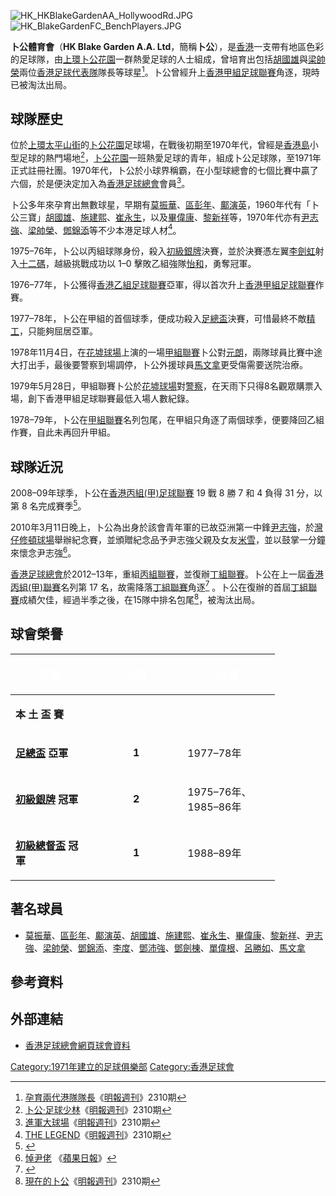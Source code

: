 {{Infobox football club
| clubname = 卜公
| image    = [[File:Blake_Garden_AA.png|180px]]
| fullname = 香港卜公體育會有限公司
| nickname = 
| founded  = 1971年
| city     = [[香港|香港]]
| ground   = 無
| capacity = 
| chrtitle = 會長
| chairman = 
| manager  = 
| league   = 
| season   = [[2012–13年香港丁組足球聯賽|2012–13]]
| position = 丁組，第 15 名（出局）
| shirtsupplier = [[Woso|Woso]]
| shirtsponsors = [[World_Soccer|World Soccer]]
| pattern_la1=|pattern_b1=|pattern_ra1=
| leftarm1=FFFF00|body1=FFFF00|rightarm1=FFFF00|shorts1=FFFF00|socks1=FFFF00
| pattern_la2=|pattern_b2=|pattern_ra2=
| leftarm2=FFFFFF|body2=FFFFFF|rightarm2=FFFFFF|shorts2=00A56B|socks2=FFFFFF
}}
[[File:HK_HKBlakeGardenAA_HollywoodRd.JPG|thumb]]
[[File:HK_BlakeGardenFC_BenchPlayers.JPG|thumb]]

'''卜公體育會'''（'''HK Blake Garden A.A. Ltd'''，簡稱'''卜公'''），是[[香港|香港]]一支帶有地區色彩的足球隊，由[[上環|上環]][[卜公花園|卜公花園]]一群熱愛足球的人士組成，曾培育出包括[[胡國雄|胡國雄]]與[[梁帥榮|梁帥榮]]兩位[[香港足球代表隊|香港足球代表隊]]隊長等球星<ref>[http://www2.mingpaoweekly.com/contents/?id=25694 孕育兩代港隊隊長]{{dead link|date=2017年11月 |bot=InternetArchiveBot |fix-attempted=yes }}《[[明報週刊|明報週刊]]》2310期</ref>。卜公曾經升上[[香港甲組足球聯賽|香港甲組足球聯賽]]角逐，現時已被淘汰出局。

== 球隊歷史 ==
位於[[上環|上環]][[太平山街|太平山街]]的[[卜公花園|卜公花園]]足球場，在戰後初期至1970年代，曾經是[[香港島|香港島]]小型足球的熱門場地<ref>[http://www2.mingpaoweekly.com/contents/?id=25691 卜公‧足球少林]{{dead link|date=2017年11月 |bot=InternetArchiveBot |fix-attempted=yes }}《[[明報週刊|明報週刊]]》2310期</ref>，[[卜公花園|卜公花園]]一班熱愛足球的青年，組成卜公足球隊，至1971年正式註冊社團。1970年代，卜公於小球界稱霸，在小型球總會的七個比賽中贏了六個，於是便決定加入為[[香港足球總會|香港足球總會]]會員<ref>[http://www2.mingpaoweekly.com/contents/?id=25692 進軍大球場]{{dead link|date=2017年11月 |bot=InternetArchiveBot |fix-attempted=yes }}《[[明報週刊|明報週刊]]》2310期</ref>。

卜公多年來孕育出無數球星，早期有[[莫振華|莫振華]]、[[區彭年|區彭年]]、[[鄺演英|鄺演英]]，1960年代有「卜公三寶」[[胡國雄|胡國雄]]、[[施建熙|施建熙]]、[[崔永生|崔永生]]，以及[[畢偉康|畢偉康]]、[[黎新祥|黎新祥]]等，1970年代亦有[[尹志強|尹志強]]、[[梁帥榮|梁帥榮]]、[[鄧錦添|鄧錦添]]等不少本港足球人材<ref>[http://www2.mingpaoweekly.com/contents/?id=25693 THE LEGEND]{{dead link|date=2017年11月 |bot=InternetArchiveBot |fix-attempted=yes }}《[[明報週刊|明報週刊]]》2310期</ref>。

1975–76年，卜公以丙組球隊身份，殺入[[香港足球初級銀牌賽|初級銀牌]]決賽，並於決賽憑左翼[[李劍虹|李劍虹]]射入[[十二碼|十二碼]]，越級挑戰成功以 1–0 擊敗乙組強隊[[怡和體育會|怡和]]，勇奪冠軍。

1976–77年，卜公獲得[[香港乙組足球聯賽|香港乙組足球聯賽]]亞軍，得以首次升上[[香港甲組足球聯賽|香港甲組足球聯賽]]作賽。

1977–78年，卜公在甲組的首個球季，便成功殺入[[香港足球總會盃|足總盃]]決賽，可惜最終不敵[[精工足球隊|精工]]，只能夠屈居亞軍。

1978年11月4日，在[[警察會球場|花墟球場]]上演的一場[[香港甲組足球聯賽|甲組聯賽]]卜公對[[元朗區體育會足球隊|元朗]]，兩隊球員比賽中途大打出手，最後要警察到場調停，卜公外援球員[[馬文拿|馬文拿]]更受傷需要送院治療。

1979年5月28日，甲組聯賽卜公於[[警察會球場|花墟球場]]對[[警察足球隊|警察]]，在天雨下只得8名觀眾購票入場，創下香港甲組足球聯賽最低入場人數紀錄。

1978–79年，卜公在[[香港甲組足球聯賽|甲組聯賽]]名列包尾，在甲組只角逐了兩個球季，便要降回乙組作賽，自此未再回升甲組。

== 球隊近況 ==
2008–09年球季，卜公在[[香港丙組(甲)足球聯賽|香港丙組(甲)足球聯賽]] 19 戰 8 勝 7 和 4 負得 31 分，以第 8 名完成賽季<ref>{{Cite web |url=http://www.hkfa.com/zh-hk/match_score_table.php?leagueyear=2008-2009&leagueyear_id=215 |title=2008-09年度丙組(甲)聯賽總積分表 |accessdate=2009-10-19 |archive-date=2012-09-04 |archive-url=https://archive.is/20120904050535/http://www.hkfa.com/zh-hk/match_score_table.php?leagueyear=2008-2009&leagueyear_id=215 |dead-url=no }}</ref>。

2010年3月11日晚上，卜公為出身於該會青年軍的已故亞洲第一中鋒[[尹志強|尹志強]]，於[[灣仔|灣仔]][[修頓球場|修頓球場]]舉辦紀念賽，並頒贈紀念品予尹志強父親及女友[[米雪|米雪]]，並以鼓掌一分鐘來懷念尹志強<ref>[http://hk.apple.nextmedia.com/template/apple/art_main.php?iss_id=20100312&sec_id=25391&subsec_id=25392&art_id=13812575 悼尹佬] {{Wayback|url=http://hk.apple.nextmedia.com/template/apple/art_main.php?iss_id=20100312&sec_id=25391&subsec_id=25392&art_id=13812575 |date=20100315111408 }}《[[蘋果日報|蘋果日報]]》</ref>。

[[香港足球總會|香港足球總會]]於2012–13年，重組[[香港丙組足球聯賽|丙組聯賽]]，並復辦[[香港丁組足球聯賽|丁組聯賽]]。卜公在上一屆[[香港丙組(甲)聯賽|香港丙組(甲)聯賽]]名列第 17 名，故需降落[[香港丁組足球聯賽|丁組聯賽]]角逐<ref>{{Cite web |url=http://www.hkfa.com/upload/rules/league1112.pdf |title=2011/12年度版香港足球總會聯賽章則 |access-date=2013-02-19 |archive-url=https://web.archive.org/web/20111205152355/http://www.hkfa.com/upload/rules/league1112.pdf |archive-date=2011-12-05 |dead-url=yes }}</ref>
。卜公在復辦的首屆[[香港丁組足球聯賽|丁組聯賽]]成績欠佳，經過半季之後，在15隊中排名包尾<ref>[http://www2.mingpaoweekly.com/contents/?id=25698 現在的卜公]{{dead link|date=2017年11月 |bot=InternetArchiveBot |fix-attempted=yes }}《[[明報週刊|明報週刊]]》2310期</ref>，被淘汰出局。

== 球會榮譽 ==
{| width=70% 
|- bgcolor=#0055A3
!width=30%|<font color="white"> '''榮譽'''
!width=5%|<font color="white"> '''次數'''
!!width=40%|<font color="white"> '''年度'''
|-
!colspan=6 bgcolor=#EFEFEF| '''本   土   盃   賽'''
|- bgcolor=#D0E7FF
|'''[[香港足總盃|足總盃]] 亞軍'''
|align=center|'''1'''
|1977–78年
|- bgcolor=#D0E7FF
|'''[[香港足球初級銀牌賽|初級銀牌]] 冠軍'''
|align=center|'''2'''
|1975–76年、1985–86年
|- bgcolor=#D0E7FF
|'''[[初級總督盃|初級總督盃]] 冠軍'''
|align=center|'''1'''
|1988–89年
|}

== 著名球員 ==
* [[莫振華|莫振華]]、[[區彭年|區彭年]]、[[鄺演英|鄺演英]]、[[胡國雄|胡國雄]]、[[施建熙|施建熙]]、[[崔永生|崔永生]]、[[畢偉康|畢偉康]]、[[黎新祥|黎新祥]]、[[尹志強|尹志強]]、[[梁帥榮|梁帥榮]]、[[鄧錦添|鄧錦添]]、[[占·李度|李度]]、[[鄧沛強|鄧沛強]]、[[鄧劍棟|鄧劍棟]]、[[單偉根|單偉根]]、[[呂勝如|呂勝如]]、[[馬文拿|馬文拿]]

== 參考資料 ==
{{reflist|2}}

== 外部連結 ==
* [http://www.hkfa.com/zh-hk/team_list.php?club_id=27&leagueyearteam_id=&leagueyear_id=203 香港足球總會網頁球會資料] {{Wayback|url=http://www.hkfa.com/zh-hk/team_list.php?club_id=27&leagueyearteam_id=&leagueyear_id=203 |date=20081105100725 }}

[[Category:1971年建立的足球俱樂部|Category:1971年建立的足球俱樂部]]
[[Category:香港足球會|Category:香港足球會]]